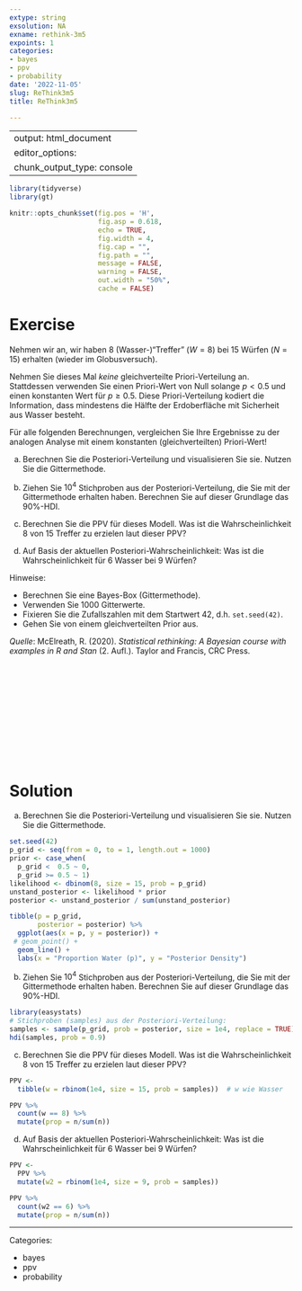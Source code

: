 ```yaml
---
extype: string
exsolution: NA
exname: rethink-3m5
expoints: 1
categories:
- bayes
- ppv
- probability
date: '2022-11-05'
slug: ReThink3m5
title: ReThink3m5

---
```



---
output: html_document
editor_options: 
  chunk_output_type: console
---

```r
library(tidyverse)
library(gt)
```


```r
knitr::opts_chunk$set(fig.pos = 'H',
                      fig.asp = 0.618,
                      echo = TRUE,
                      fig.width = 4,
                      fig.cap = "", 
                      fig.path = "",
                      message = FALSE,
                      warning = FALSE,
                      out.width = "50%",
                      cache = FALSE)
```








# Exercise





Nehmen wir an, wir haben 8 (Wasser-)"Treffer" ($W=8$) bei 15 Würfen ($N=15$) erhalten (wieder im Globusversuch).


Nehmen Sie dieses Mal *keine* gleichverteilte Priori-Verteilung an. Stattdessen verwenden Sie einen Priori-Wert von Null solange $p < 0.5$ und einen konstanten Wert für $p \ge 0.5$. Diese Priori-Verteilung kodiert die Information, dass mindestens die Hälfte der Erdoberfläche mit Sicherheit aus Wasser besteht. 

Für alle folgenden Berechnungen, vergleichen Sie Ihre Ergebnisse zu der analogen Analyse mit einem konstanten (gleichverteilten) Priori-Wert!

a) Berechnen Sie die Posteriori-Verteilung und visualisieren Sie sie. Nutzen Sie die Gittermethode.

b) Ziehen Sie $10^4$ Stichproben aus der Posteriori-Verteilung, die Sie mit der Gittermethode erhalten haben. Berechnen Sie auf dieser Grundlage das 90%-HDI.

c) Berechnen Sie die PPV für dieses Modell. Was ist die Wahrscheinlichkeit 8 von 15 Treffer zu erzielen laut dieser PPV?

d) Auf Basis der aktuellen Posteriori-Wahrscheinlichkeit: Was ist die Wahrscheinlichkeit für 6 Wasser bei 9 Würfen?


Hinweise:

- Berechnen Sie eine Bayes-Box (Gittermethode).
- Verwenden Sie 1000 Gitterwerte.
- Fixieren Sie die Zufallszahlen mit dem Startwert 42, d.h. `set.seed(42)`.
- Gehen Sie von einem gleichverteilten Prior aus.



*Quelle*: McElreath, R. (2020). *Statistical rethinking: A Bayesian course with examples in R and Stan* (2. Aufl.). Taylor and Francis, CRC Press.






</br>
</br>
</br>
</br>
</br>
</br>
</br>
</br>
</br>
</br>

# Solution


a) Berechnen Sie die Posteriori-Verteilung und visualisieren Sie sie. Nutzen Sie die Gittermethode.

```r
set.seed(42)
p_grid <- seq(from = 0, to = 1, length.out = 1000)
prior <- case_when(
  p_grid <  0.5 ~ 0,
  p_grid >= 0.5 ~ 1)
likelihood <- dbinom(8, size = 15, prob = p_grid)
unstand_posterior <- likelihood * prior
posterior <- unstand_posterior / sum(unstand_posterior)
```



```r
tibble(p = p_grid, 
       posterior = posterior) %>%
  ggplot(aes(x = p, y = posterior)) +
 # geom_point() +
  geom_line() +
  labs(x = "Proportion Water (p)", y = "Posterior Density")
```

b) Ziehen Sie $10^4$ Stichproben aus der Posteriori-Verteilung, die Sie mit der Gittermethode erhalten haben. Berechnen Sie auf dieser Grundlage das 90%-HDI.


```r
library(easystats)
# Stichproben (samples) aus der Posteriori-Verteilung:
samples <- sample(p_grid, prob = posterior, size = 1e4, replace = TRUE)
hdi(samples, prob = 0.9)
```


c) Berechnen Sie die PPV für dieses Modell. Was ist die Wahrscheinlichkeit 8 von 15 Treffer zu erzielen laut dieser PPV?


```r
PPV <-
  tibble(w = rbinom(1e4, size = 15, prob = samples))  # w wie Wasser

PPV %>% 
  count(w == 8) %>% 
  mutate(prop = n/sum(n))
```



d) Auf Basis der aktuellen Posteriori-Wahrscheinlichkeit: Was ist die Wahrscheinlichkeit für 6 Wasser bei 9 Würfen?



```r
PPV <-
  PPV %>% 
  mutate(w2 = rbinom(1e4, size = 9, prob = samples))

PPV %>% 
  count(w2 == 6) %>% 
  mutate(prop = n/sum(n))
```









---

Categories: 

- bayes
- ppv
- probability

